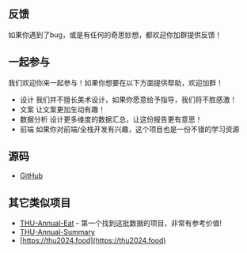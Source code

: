 
## 反馈
  如果你遇到了bug，或是有任何的奇思妙想，都欢迎你加群提供反馈！

<ImageButton text="获取群二维码" href="/images/group.jpg" />

## 一起参与
  我们欢迎你来一起参与！如果你想要在以下方面提供帮助，欢迎加群！
  - 设计
    我们并不擅长美术设计，如果你愿意给予指导，我们将不胜感激！
  - 文案
    让文案更加生动有趣！
  - 数据分析
    设计更多维度的数据汇总，让这份报告更有意思！
  - 前端
    如果你对前端/全栈开发有兴趣，这个项目也是一份不错的学习资源

<ImageButton text="获取群二维码" href="/images/group.jpg" />

## 源码
  - [GitHub](https://github.com/yf-yang/thu-food-report)
## 其它类似项目
  - [THU-Annual-Eat](https://github.com/leverimmy/THU-Annual-Eat) - 第一个找到这批数据的项目，非常有参考价值!
  - [THU-Annual-Summary](https://github.com/MrZang27/THU-Annual-Summary)
  - [https://thu2024.food](https://thu2024.food)